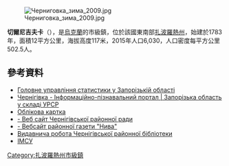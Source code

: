 {{No footnotes|time=2015-09-16T13:00:42+00:00}}
[[Image:Черниговка_зима_2009.jpg|right]]
<!-- 檔案不存在 [[Image:Полин,_маслина,_скумпія_з_околиць_Чернігівки.jpg|right]] -->
<!-- 檔案不存在 [[Image:Соняшникове_поле_біля_Чернігівки.jpg|right]] -->
<!-- 檔案不存在 [[Image:Чернігівські_безсмертники.jpg|right]] -->
<!-- 檔案不存在 [[Image:Чернігівські_сокирки.jpg|right]] -->
<!-- 檔案不存在 [[Image:Виступ_скельних_порід_в_околиці_Чернігівки.jpg|right]] -->
<!-- 檔案不存在 [[Image:Сисикулак_(річка).jpg|right]] -->

{{coord|47|11|26|N|36|11|55|E|display=title}}

'''切爾尼吉夫卡'''（{{lang-uk|Чернігівка}}），是[[烏克蘭|烏克蘭]]的市級鎮，位於該國東南部[[扎波羅熱州|扎波羅熱州]]，始建於1783年，面積12平方公里，海拔高度117米，2015年人口6,030，人口密度每平方公里502.5人。

==參考資料==
*[http://www.zp.ukrstat.gov.ua/images/stories/Chisl__dem_04_150619.pdf Головне управління статистики у Запорізькій області]{{Dead link|date=2018年11月 |bot=InternetArchiveBot |fix-attempted=yes }}
* [http://imsu-zaporizhzhya.com/mista-i-sela-zaporizkoi-oblasti/cherngvskij-rajon/chernigivka.html Чернігівка - Інформаційно-пізнавальний портал | Запорізька область у складі УРСР] {{Wayback|url=http://imsu-zaporizhzhya.com/mista-i-sela-zaporizkoi-oblasti/cherngvskij-rajon/chernigivka.html |date=20200213180405 }}
* [http://gska2.rada.gov.ua/pls/z7502/A004SMT?rdat1=01.07.2008&rf7571=11892 Облікова картка]{{dead link|date=2017年11月 |bot=InternetArchiveBot |fix-attempted=yes }}
* [http://radachernigivka.at.ua/ - Веб сайт Чернігівської районної ради] {{Wayback|url=http://radachernigivka.at.ua/ |date=20200917211751 }}
* [https://web.archive.org/web/20120829030351/http://niva.zp.ua/ - Вебсайт районної газети "Нива"]
* [http://www.zounb.zp.ua/resourse/bibl_kraeznavstvo/Zholob.htm Видавнича робота Чернігівської районної бібліотеки] {{Wayback|url=http://www.zounb.zp.ua/resourse/bibl_kraeznavstvo/Zholob.htm |date=20170214150535 }}
* [http://imsu-zaporizhzhya.com/mista-i-sela-zaporizkoi-oblasti/cherngvskij-rajon/chernigivka.html ІМСУ] {{Wayback|url=http://imsu-zaporizhzhya.com/mista-i-sela-zaporizkoi-oblasti/cherngvskij-rajon/chernigivka.html |date=20200213180405 }}

{{DEFAULTSORT:Чернігівка}}
[[Category:扎波羅熱州市級鎮|Category:扎波羅熱州市級鎮]]


{{Zaporizhia-geo-stub}}